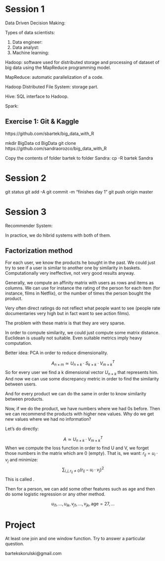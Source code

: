 # Session 1

Data Driven Decision Making:
\begin{itemize}
\item The impact of our decision must be measurable
\item Is our argument based on data? Big data or small data
\item Correlation does not imply causation
\end{itemize}

Types of data scientists:

1. Data engineer:
\begin{itemize}
\item set up infrastructure
\item transforming unstructured data into structured
\item some basic analytic
\item monitoring main metrics
\end{itemize}

2. Data analyst:
\begin{itemize}
\item quering DB
\item pivoting Excel tables
\item making excel plots
\item making Tableau dashboards
\item A/B Tests
\end{itemize}

3. Machine learning:
\begin{itemize}
\item statistical modeling
\item deep learning
\end{itemize}

Hadoop: software used for distributed storage and processing of dataset of big data using the MapReduce programming model.

MapReduce: automatic parallelization of a code.

Hadoop Distributed File System: storage part.

Hive: SQL interface to Hadoop. 

Spark: 
\begin{itemize}
\item Spark Core
\item Spark SQL
\item Spark Streaming
\item MLlib Machine Learning Library
\item GraphX
\end{itemize}

## Exercise 1: Git & Kaggle

https://github.com/sbartek/big_data_with_R

mkdir BigData
cd BigData
git clone https://github.com/sandraorozco/big_data_with_R

Copy the contents of folder bartek to folder Sandra:
cp -R bartek Sandra

# Session 2

git status
git add -A
git commit -m "finishes day 1" 
git push origin master

# Session 3

\begin{itemize}
\item Hadoop: system that coordinates lots of computers doing some parallel computation at the same time.
\item Hive: connects to Hadoop.
\item Impala: alternative to hive that avoids saving everything to disk.
\item Spark: another solution. Instead of doing things using queries, you can program them in a language similar to dplyr: sparklyr. sparkR is an alternative, but newer and less stable for the moment. Only problem in sparklyr: you cannot define your own functions. This should be done with sparkR.
\item Scala: based on java.
\end{itemize}

Recommender System:
\begin{itemize}
\item Collaborative Filtering: try to recommend to a user based on similar users. In order to do that, we have to know the similarity between users.
\item Content based RS: if a user has seen a romantic film, the system will recommend another romantic film.
\end{itemize}
In practice, we do hibrid systems with both of them.

## Factorization method

For each user, we know the products he bought in the past. We could just try to see if a user is similar to another one by similarity in baskets. Computationally very ineffective, not very good results anyway.

Generally, we compute an affinity matrix with users as rows and items as columns. We can use for instance the rating of the person for each item (for instance, films in Netflix), or the number of times the person bought the product.

Very often direct ratings do not reflect what people want to see (people rate documentaries very high but in fact want to see action films).

The problem with these matrix is that they are very sparse.

In order to compute similarity, we could just compute some matrix distance. Euclidean is usually not suitable. Even suitable metrics imply heavy computation.

Better idea: PCA in order to reduce dimensionality.

$$A_{n\times m}\simeq U_{n\times k}\cdot S_{k\times k}\cdot V^{T}_{m\times k}$$
So for every user we find a k dimensional vector $U_{n\times k}$ that represents him. And now we can use some discrepancy metric in order to find the similarity between users.

And for every product we can do the same in order to know similarity between products.

Now, if we do the product, we have numbers where we had 0s before. Then we can recommend the products with higher new values. Why do we get new values where we had no information?

Let's do directly:

$$A\simeq U_{n\times k}\cdot V^{T}_{m\times k}$$
When we compute the loss function in order to find U and V, we forget those numbers in the matrix which are 0 (empty).
That is, we want: $r_{ij}=u_{i}\cdot v_{j}$ and minimize:
$$\sum_{i,j,r_{ij}\neq0}(r_{ij}-u_{i}\cdot v_{j})^{2}$$
This is called \textbf{Alternating Least Squares}.

Then for a person, we can add some other features such as age and then do some logistic regression or any other method.

$$u_{i1},\dots,u_{ik},v_{j1},\dots,v_{jk},\text{age}=27,\dots$$

# Project

At least one join and one window function.
Try to answer a particular question.

bartekskorulski@gmail.com


































